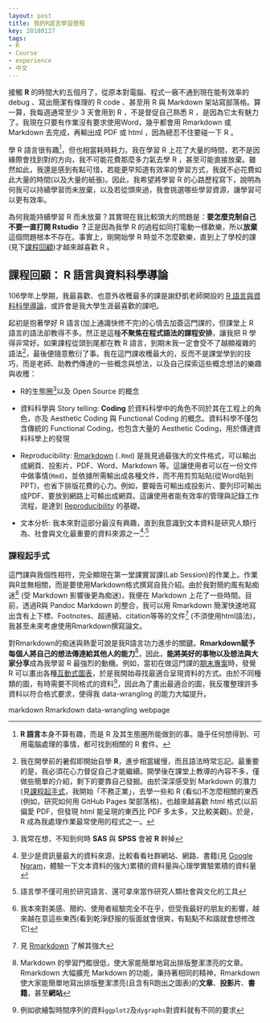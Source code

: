 ```yaml
---
layout: post
title: 我的R語言學習歷程
key: 20180127
tags:
- R
- Course
- experience
- 中文
---
```

<!--more-->

接觸 **R** 的時間大約五個月了，從原本對電腦、程式一竅不通到現在能有效率的 debug 、寫出簡潔有條理的 R code 、甚至用 R 與 Markdown 架站寫部落格。算一算，我每週通常至少 3 天會用到 R ，不是督促自己熟悉 R ，是因為它太有魅力了。我現在只要有作業沒有要求使用Word，幾乎都會用 Rmarkdown 或 Markdown 去完成，再輸出成 PDF 或 html ，因為總忍不住要碰一下 R 。

學 R 語言很有趣[^I1]，但也相當耗時耗力。我在學習 R 上花了大量的時間，若不是因緣際會找到對的方向，我不可能花費那麼多力氣去學 R ，甚至可能直接放棄。雖然如此，我還是感到有點可惜，若能更早知道有效率的學習方式，我就不必花費如此大量的時間(以及大量的紙張)。因此，我希望將學習 R 的心路歷程寫下，說明為何我可以持續學習而未放棄，以及若從頭來過，我會挑選哪些學習資源，讓學習可以更有效率。

為何我能持續學習 R 而未放棄？其實現在我比較頭大的問題是：**要怎麼克制自己不要一直打開 Rstudio ？**正是因為我學 R 的過程如同打電動一樣歡樂，所以**放棄**這個問題根本不存在。事實上，剛開始學 R 時並不怎麼歡樂，直到上了學校的課(見下[課程回顧](#course))才越來越喜歡 R 。

## 課程回顧： R 語言與資料科學導論{#course}

106學年上學期，我最喜歡、也意外收穫最多的課是謝舒凱老師開設的 [R 語言與資料科學導論](https://nol2.aca.ntu.edu.tw/nol/coursesearch/print_table.php?course_id=142%20U0750&class=&dpt_code=1420&ser_no=76601&semester=106-1&lang=CH)，或許會是我大學生涯最喜歡的課吧。

起初是抱著學好 R 語言(加上通識快修不完)的心情去加簽這門課的，但課堂上 R 語言的語法卻教得不多。然正是這種**不聚焦在程式語法的課程安排**，讓我把 R 學得非常好。如果課程從頭到尾都在教 R 語言，到期末我一定會受不了越顯複雜的語法[^a]，最後便隨意敷衍了事。我在這門課收穫最大的，反而不是課堂學到的技巧，而是老師、助教們傳達的一些概念與想法，以及自己探索這些概念想法的樂趣與收穫：

- R的生態圈[^1]以及 Open Source 的概念

- 資料科學與 Story telling: **Coding** 於資料科學中的角色不同於其在工程上的角色，亦及 Aesthetic Coding 與 Functional Coding 的概念。資料科學不僅包含傳統的 Functional Coding，也包含大量的 Aesthetic Coding，用於傳達資料科學上的發現

- Reproducibility: [Rmarkdown](http://rmarkdown.rstudio.com/) (`.Rmd`) 是我見過最強大的文件格式，可以輸出成網頁、投影片、PDF、Word、Markdown 等。這讓使用者可以在一份文件中做事情(`Rmd`)，並依據所需輸出成各種文件，而不用剪剪貼貼(從Word貼到 PPT)，也省下排版花費的心力。例如，要報告可輸出成投影片、要列印可輸出成PDF、要放到網路上可輸出成網頁。這讓使用者能有效率的管理與記錄工作流程，是達到 [Reproducibility](https://en.wikipedia.org/wiki/Reproducibility) 的基礎。

- 文本分析: 我本來對這部分最沒有興趣，直到我意識到文本資料是研究人類行為、社會與文化最重要的資料來源之一[^2]^,^[^3]

### 課程起手式{#start}

這門課與我個性相符，完全顯現在第一堂課實習課(Lab Session)的作業上。作業與R並無相關，而是要使用Markdown格式撰寫自我介紹。由於我對簡約風有點痴迷[^sim] (受 Markdown 影響後更為痴迷)，我便在 Markdown 上花了一些時間。目前，透過R與 Pandoc Markdown 的整合，我可以用 Rmarkdown 簡潔快速地寫出含有上下標、Footnotes、超連結、citation等等的文件[^md] (不須使用html語法)，我甚至未來考慮使用Rmarkdown撰寫論文。

對Rmarkdown的痴迷與熱愛可說是我R語言功力進步的關鍵。**Rmarkdown賦予每個人將自己的想法傳達給其他人的能力**[^idea]，因此，**能將美好的事物以及想法與大家分享**成為我學習 R 最強烈的動機。例如，當初在做這門課的[期末專案](https://rlads2017g1.github.io/taiwan.github.io/presentation.html)時，發覺 R 可以畫出各種[互動式圖表](http://gallery.htmlwidgets.org/)，於是我開始尋找最適合呈現資料的方式。由於不同種類的圖，有時需要不同格式的資料[^dt]，因此為了畫出最適合的圖，我反覆整理許多資料以符合格式要求，使得我 data-wrangling 的能力大幅提升。



markdown Rmarkdown data-wrangling webpage





[^I1]: **R 語言**本身不算有趣，而是 R 及其生態圈所能做到的事。幾乎任何想得到、可用電腦處理的事情，都可找到相關的 R 套件。

[^a]: 我在開學前的暑假即開始自學 **R**，進步相當緩慢，而且語法時常忘記。最重要的是，我必須花心力督促自己才能繼續。開學後在課堂上教導的內容不多，僅做些簡單的介紹，剩下的要靠自己發掘。由於深深感受到 Markdown 的潛力(見[課程起手式](#start)，我開始「不務正業」，去學一些和 R (看似)不怎麼相關的東西(例如，研究如何用 GitHub Pages 架部落格)，也越來越喜歡 html 格式(以前偏愛 PDF，但發現 html 能呈現的東西比 PDF 多太多，又比較美觀)。於是，R 成為我處理作業最常使用的程式之一。

[^1]: 我常在想，不知到何時 **SAS** 與 **SPSS** 會被 **R** 幹掉

[^2]: 至少是資訊量最大的資料來源，比較看看社群網站、網路、書籍(見 [Google Ngram](https://en.wikipedia.org/wiki/Google_Ngram_Viewer)，體驗一下文本資料的強大)累積的資料量與心理學實驗累積的資料量

[^3]: 語言學不僅可用於研究語言、還可拿來當作研究人類社會與文化的工具

[^sim]: 我本來對美感、簡約、使用者經驗完全不在乎，但受我最好的朋友的影響，越來越在意這些東西(看到乾淨舒服的版面就會很爽，有點點不和諧就會想修改它)

[^md]: 見 [Rmarkdown](http://rmarkdown.rstudio.com/) 了解其強大

[^idea]: Markdown 的學習門檻很低，使大家能簡單地寫出排版整潔漂亮的文章。Rmarkdown 大幅擴充 Markdown 的功能，秉持著相同的精神，Rmarkdown 使大家能簡單地寫出排版整潔漂亮(且含有R跑出之圖表)的**文章**、**投影片**、**書籍**，甚至**網站**

[^dt]: 例如欲繪製時間序列的資料`ggplot2`及`dygraphs`對資料就有不同的要求